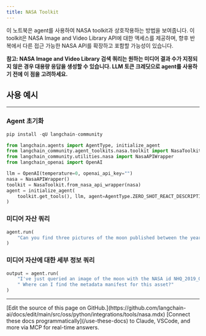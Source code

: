 ```yaml
---
title: NASA Toolkit
---
```


이 노트북은 agent를 사용하여 NASA toolkit과 상호작용하는 방법을 보여줍니다. 이 toolkit은 NASA Image and Video Library API에 대한 액세스를 제공하며, 향후 반복에서 다른 접근 가능한 NASA API를 확장하고 포함할 가능성이 있습니다.

**참고: NASA Image and Video Library 검색 쿼리는 원하는 미디어 결과 수가 지정되지 않은 경우 대용량 응답을 생성할 수 있습니다. LLM 토큰 크레딧으로 agent를 사용하기 전에 이 점을 고려하세요.**

## 사용 예시

---

### Agent 초기화

```python
pip install -qU langchain-community
```

```python
from langchain.agents import AgentType, initialize_agent
from langchain_community.agent_toolkits.nasa.toolkit import NasaToolkit
from langchain_community.utilities.nasa import NasaAPIWrapper
from langchain_openai import OpenAI

llm = OpenAI(temperature=0, openai_api_key="")
nasa = NasaAPIWrapper()
toolkit = NasaToolkit.from_nasa_api_wrapper(nasa)
agent = initialize_agent(
    toolkit.get_tools(), llm, agent=AgentType.ZERO_SHOT_REACT_DESCRIPTION, verbose=True
)
```

### 미디어 자산 쿼리

```python
agent.run(
    "Can you find three pictures of the moon published between the years 2014 and 2020?"
)
```

### 미디어 자산에 대한 세부 정보 쿼리

```python
output = agent.run(
    "I've just queried an image of the moon with the NASA id NHQ_2019_0311_Go Forward to the Moon."
    " Where can I find the metadata manifest for this asset?"
)
```

---

<Callout icon="pen-to-square" iconType="regular">
    [Edit the source of this page on GitHub.](https://github.com/langchain-ai/docs/edit/main/src/oss/python/integrations/tools/nasa.mdx)
</Callout>
<Tip icon="terminal" iconType="regular">
    [Connect these docs programmatically](/use-these-docs) to Claude, VSCode, and more via MCP for    real-time answers.
</Tip>
